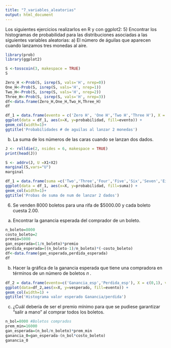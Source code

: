 ```yaml
---
title: "7_variables_aleatorias"
output: html_document
---
```

Los siguientes ejercicios realizarlos en R y con ggplot2:
5) Encontrar los histogramas de probabilidad para las distribuciones asociadas a las siguientes variables aleatorias:
a) El número de águilas que aparecen cuando lanzamos tres monedas al aire.
```r
library(prob)
library(ggplot2)
```

```r
S <-tosscoin(3, makespace = TRUE)
S
```
```r
Zero_H <-Prob(S, isrep(S, vals='H', nrep=0))
One_H<-Prob(S, isrep(S, vals='H', nrep=1))
Two_H<-Prob(S, isrep(S, vals='H', nrep=2))
Three_H<-Prob(S, isrep(S, vals='H', nrep=3))
df<-data.frame(Zero_H,One_H,Two_H,Three_H)
df
```
```r
df_1 = data.frame(evento = c('Zero H', 'One H','Two H','Three H'), X = c(0,1,2,3), probabilidad=c(.125,.375,.375,.125))
ggplot(data = df_1, aes(x=X, y=probabilidad, fill=evento)) + 
geom_col(width=1)+
ggtitle('Probabilidades # de aguilas al lanzar 2 monedas')
```
b) La suma de los números de las caras cuando se lanzan dos dados.

```r
J <- rolldie(2, nsides = 6, makespace = TRUE)
print(head(J))
```
```r
S <- addrv(J, U =X1+X2)
marginal(S,vars="U")
marginal
```

```r
df_1 = data.frame(suma =c('Two','Three','Four','Five','Six','Seven','Eigth','Nine','Ten','Eleven','Twelve'),X=c(2,3,4,5,6,7,8,9,10,11,12), probabilidad=c(.02777778,0.05555556,0.08333333,0.11111111,0.13888889,0.16666667,0.13888889,0.11111111,0.08333333,0.05555556,0.02777778	))
ggplot(data = df_1, aes(x=X, y=probabilidad, fill=suma)) + 
geom_col(width=1)+
ggtitle('Probas de suma de num de lanzar 2 dados')
```

6) Se venden 8000 boletos para una rifa de  $5000.00  y cada boleto cuesta  2.00.
a) Encontrar la ganancia esperada del comprador de un boleto.

```r
n_boleto=8000
costo_boleto=2
premio=5000
gan_esperada=(1/n_boleto)*premio
perdida_esperada=((n_boleto-1)/n_boleto)*(-costo_boleto)
df<-data.frame(gan_esperada,perdida_esperada)
df
```

b) Hacer la gráfica de la ganancia esperada que tiene una compradora en términos de un número de boletos  𝑛 .
```r
df_2 = data.frame(evento=c('Ganancia_esp','Perdida_esp'), X = c(0,1), vesperado=c(.625,-1.99975))
ggplot(data=df_2,aes(x=X, y=vesperado, fill=evento)) + 
geom_col(width=1) +
ggtitle('Histograma valor esperado Ganancia/perdida')
```
c) ¿Cuál debería de ser el premio mínimo para que se pudiese garantizar “salir a mano” al comprar todos los boletos.
```r
n_bol=8000 #Boletos comprados
prem_min=16000
gan_esperada=(n_bol/n_boleto)*prem_min
ganancia_0=gan_esperada-(n_bol*costo_boleto)
ganancia_0
```



